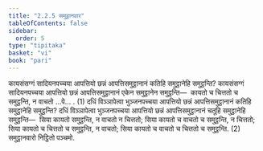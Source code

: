 ```yaml
---
title: "2.2.5 समुट्ठानवार"
tableOfContents: false
sidebar:
  order: 5
type: "tipitaka"
basket: "vi"
book: "pari"
---
```



<DynamicBreadcrumb />

<Division number="253" book="pari">

<Paragraph number="1061" book="pari">
कायसंसग्गं सादियनपच्चया आपत्तियो छन्नं आपत्तिसमुट्ठानानं कतिहि समुट्ठानेहि समुट्ठन्ति? कायसंसग्गं सादियनपच्चया आपत्तियो छन्नं आपत्तिसमुट्ठानानं एकेन समुट्ठानेन समुट्ठन्ति—  कायतो च चित्ततो च समुट्ठन्ति, न वाचतो …पे… . (1)
</Paragraph>

<Paragraph number="1062" book="pari">
दधिं विञ्ञापेत्वा भुञ्जनपच्चया आपत्तियो छन्नं आपत्तिसमुट्ठानानं कतिहि समुट्ठानेहि समुट्ठन्ति? दधिं विञ्ञापेत्वा भुञ्जनपच्चया आपत्तियो छन्नं आपत्तिसमुट्ठानानं चतूहि समुट्ठानेहि समुट्ठन्ति—  सिया कायतो समुट्ठन्ति, न वाचतो न चित्ततो; सिया कायतो च वाचतो च समुट्ठन्ति, न चित्ततो; सिया कायतो च चित्ततो च समुट्ठन्ति, न वाचतो; सिया कायतो च वाचतो च चित्ततो च समुट्ठन्ति. (2)

</Paragraph>
</Division>

<Paragraph number="1063" type="center" book="pari">
समुट्ठानवारो निट्ठितो पञ्चमो.
</Paragraph>